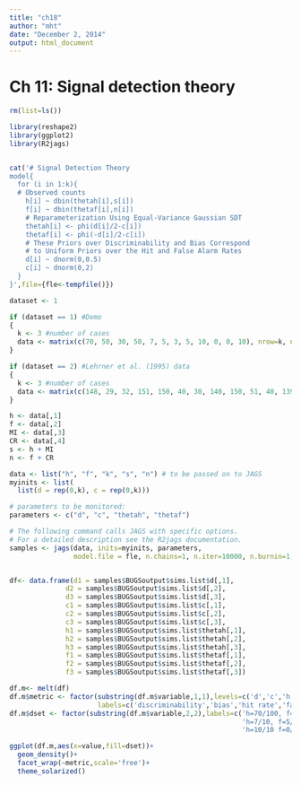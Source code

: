 ```yaml
---
title: "ch18"
author: "mht"
date: "December 2, 2014"
output: html_document
---
```


# Ch 11: Signal detection theory


```r
rm(list=ls()) 

library(reshape2)
library(ggplot2)
library(R2jags)


cat('# Signal Detection Theory
model{
  for (i in 1:k){
  # Observed counts
    h[i] ~ dbin(thetah[i],s[i])
    f[i] ~ dbin(thetaf[i],n[i])
    # Reparameterization Using Equal-Variance Gaussian SDT
    thetah[i] <- phi(d[i]/2-c[i])
    thetaf[i] <- phi(-d[i]/2-c[i])
    # These Priors over Discriminability and Bias Correspond 
    # to Uniform Priors over the Hit and False Alarm Rates
    d[i] ~ dnorm(0,0.5)
    c[i] ~ dnorm(0,2)
  }
}',file={fle<-tempfile()})

dataset <- 1

if (dataset == 1) #Demo
{
  k <- 3 #number of cases
  data <- matrix(c(70, 50, 30, 50, 7, 5, 3, 5, 10, 0, 0, 10), nrow=k, ncol=4, byrow=T)
}

if (dataset == 2) #Lehrner et al. (1995) data 
{
  k <- 3 #number of cases
  data <- matrix(c(148, 29, 32, 151, 150, 40, 30, 140, 150, 51, 40, 139), nrow=k, ncol=4, byrow=T)
}

h <- data[,1]
f <- data[,2]
MI <- data[,3]
CR <- data[,4]
s <- h + MI
n <- f + CR

data <- list("h", "f", "k", "s", "n") # to be passed on to JAGS
myinits <- list(
  list(d = rep(0,k), c = rep(0,k)))  

# parameters to be monitored:  
parameters <- c("d", "c", "thetah", "thetaf")

# The following command calls JAGS with specific options.
# For a detailed description see the R2jags documentation.
samples <- jags(data, inits=myinits, parameters,
	 			model.file = fle, n.chains=1, n.iter=10000, n.burnin=1, n.thin=1)


df<- data.frame(d1 = samples$BUGSoutput$sims.list$d[,1],
              d2 = samples$BUGSoutput$sims.list$d[,2],
              d3 = samples$BUGSoutput$sims.list$d[,3],
              c1 = samples$BUGSoutput$sims.list$c[,1],
              c2 = samples$BUGSoutput$sims.list$c[,2],
              c3 = samples$BUGSoutput$sims.list$c[,3],
              h1 = samples$BUGSoutput$sims.list$thetah[,1],
              h2 = samples$BUGSoutput$sims.list$thetah[,2],
              h3 = samples$BUGSoutput$sims.list$thetah[,3],
              f1 = samples$BUGSoutput$sims.list$thetaf[,1],
              f2 = samples$BUGSoutput$sims.list$thetaf[,2],
              f3 = samples$BUGSoutput$sims.list$thetaf[,3])

df.m<- melt(df)
df.m$metric <- factor(substring(df.m$variable,1,1),levels=c('d','c','h','f'),
                      labels=c('discriminability','bias','hit rate','false alarm rate'))
df.m$dset <- factor(substring(df.m$variable,2,2),labels=c('h=70/100, f=50/100',
                                                          'h=7/10, f=5/10',
                                                          'h=10/10 f=0/10'))

ggplot(df.m,aes(x=value,fill=dset))+
  geom_density()+
  facet_wrap(~metric,scale='free')+
  theme_solarized()
```


